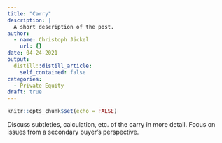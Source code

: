 ```yaml
---
title: "Carry"
description: |
  A short description of the post.
author:
  - name: Christoph Jäckel
    url: {}
date: 04-24-2021
output:
  distill::distill_article:
    self_contained: false
categories:
  - Private Equity
draft: true
---
```



```r
knitr::opts_chunk$set(echo = FALSE)
```

Discuss subtleties, calculation, etc. of the carry in more detail. Focus on issues from a secondary buyer's perspective.



